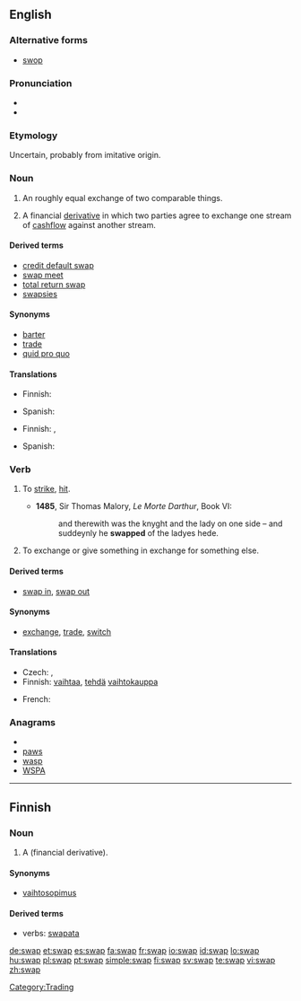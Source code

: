 ==English==
{{wikipedia}}

===Alternative forms===
* [[swop]] {{qualifier|nonstandard}}

===Pronunciation===
* {{audio|en-us-swap.ogg|Audio (US)}}
* {{rhymes|ɒp}}

===Etymology===
Uncertain, probably from imitative origin.

===Noun===
{{en-noun}}

# An roughly equal exchange of two comparable things.
# {{finance}} A financial [[derivative]] in which two parties agree to exchange one stream of [[cashflow]] against another stream. 

====Derived terms====
* [[credit default swap]]
* [[swap meet]]
* [[total return swap]]
* [[swapsies]]

====Synonyms====
* [[barter]]
* [[trade]]
* [[quid pro quo]]

====Translations====
{{trans-top|equal exchange}}
* Finnish: {{t-|fi|vaihtokauppa}}
{{trans-mid}}
* Spanish: {{t+|es|cambalache|m}}
{{trans-bottom}}

{{trans-top|finance: derivative}}
* Finnish: {{t-|fi|vaihtosopimus}}, {{t+|fi|swap}}
{{trans-mid}}
* Spanish: {{t+|es|permuta|f}}
{{trans-bottom}}

===Verb===
{{en-verb|swaps|swapping|swapped}}

# {{obsolete}} To [[strike]], [[hit]].
#* '''1485''', Sir Thomas Malory, ''Le Morte Darthur'', Book VI:
#*: and therewith was the knyght and the lady on one side – and suddeynly he '''swapped''' of the ladyes hede.
# To exchange or give something in exchange for something else.

====Derived terms====
* [[swap in]], [[swap out]]

====Synonyms====
* {{sense|exchange}} [[exchange]], [[trade]], [[switch]]

====Translations====
{{trans-top|exchange or give (something) in exchange for}}
* Czech: {{t-|cs|vyměnit}}, {{t-|cs|prohodit}}
* Finnish: [[vaihtaa]], [[tehdä]] [[vaihtokauppa]]
{{trans-mid}}
* French: {{t+|fr|échanger}}
{{trans-bottom}}

===Anagrams===
* {{alphagram|apsw}}
* [[paws#English|paws]]
* [[wasp#English|wasp]]
* [[WSPA#English|WSPA]]

[[Category:Trading]]

----

==Finnish==

===Noun===
{{infl|fi|noun}}

# {{context|finance|slang|lang=fi}} A {{l|en|swap}} (financial derivative).

====Synonyms====
* [[vaihtosopimus]]

====Derived terms====
* verbs: [[swapata]]

[[de:swap]]
[[et:swap]]
[[es:swap]]
[[fa:swap]]
[[fr:swap]]
[[io:swap]]
[[id:swap]]
[[lo:swap]]
[[hu:swap]]
[[pl:swap]]
[[pt:swap]]
[[simple:swap]]
[[fi:swap]]
[[sv:swap]]
[[te:swap]]
[[vi:swap]]
[[zh:swap]]